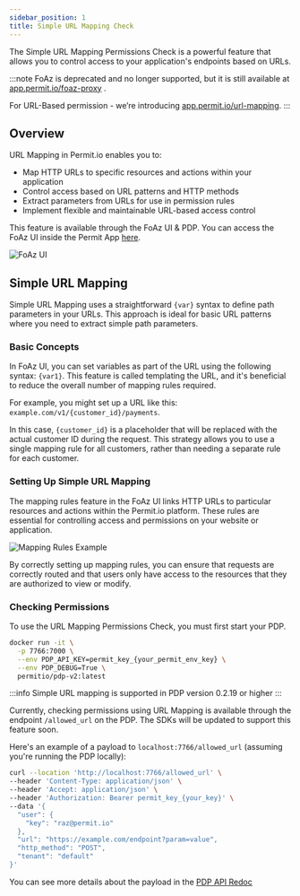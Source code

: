 ```yaml
---
sidebar_position: 1
title: Simple URL Mapping Check
---
```


<style>
{`
  :root {
    --doc-item-container-width: 52rem;
  }
`}
</style>



The Simple URL Mapping Permissions Check is a powerful feature that allows you to control access to your application's endpoints based on URLs. 

:::note
FoAz is deprecated and no longer supported, but it is still available at <a href="https://app.permit.io/foaz-proxy" target="_blank" rel="noopener noreferrer">app.permit.io/foaz-proxy</a> . 

For URL-Based permission - we’re introducing <a href="https://app.permit.io/url-mapping" target="_blank" rel="noopener noreferrer">app.permit.io/url-mapping</a>.
:::

## Overview

URL Mapping in Permit.io enables you to:
- Map HTTP URLs to specific resources and actions within your application
- Control access based on URL patterns and HTTP methods
- Extract parameters from URLs for use in permission rules
- Implement flexible and maintainable URL-based access control

This feature is available through the FoAz UI & PDP. You can access the FoAz UI inside the Permit App [here](https://app.permit.io/foaz-proxy).

![FoAz UI](/img/foaz/foaz-ui.png)

## Simple URL Mapping

Simple URL Mapping uses a straightforward `{var}` syntax to define path parameters in your URLs. This approach is ideal for basic URL patterns where you need to extract simple path parameters.

### Basic Concepts

In FoAz UI, you can set variables as part of the URL using the following syntax: `{var1}`. This feature is called templating the URL, and it's beneficial to reduce the overall number of mapping rules required.

For example, you might set up a URL like this: `example.com/v1/{customer_id}/payments`.

In this case, `{customer_id}` is a placeholder that will be replaced with the actual customer ID during the request. This strategy allows you to use a single mapping rule for all customers, rather than needing a separate rule for each customer.

### Setting Up Simple URL Mapping

The mapping rules feature in the FoAz UI links HTTP URLs to particular resources and actions within the Permit.io platform. These rules are essential for controlling access and permissions on your website or application.

![Mapping Rules Example](/img/foaz/mapping-rules.png)

By correctly setting up mapping rules, you can ensure that requests are correctly routed and that users only have access to the resources that they are authorized to view or modify.

### Checking Permissions

To use the URL Mapping Permissions Check, you must first start your PDP. 

```bash
docker run -it \
  -p 7766:7000 \
  --env PDP_API_KEY=permit_key_{your_permit_env_key} \
  --env PDP_DEBUG=True \
  permitio/pdp-v2:latest
```

:::info
Simple URL mapping is supported in PDP version 0.2.19 or higher
:::

Currently, checking permissions using URL Mapping is available through the endpoint `/allowed_url` on the PDP. The SDKs will be updated to support this feature soon.

Here's an example of a payload to `localhost:7766/allowed_url` (assuming you're running the PDP locally):

```bash
curl --location 'http://localhost:7766/allowed_url' \
--header 'Content-Type: application/json' \
--header 'Accept: application/json' \
--header 'Authorization: Bearer permit_key_{your_key}' \
--data '{
  "user": {
    "key": "raz@permit.io"
  },
  "url": "https://example.com/endpoint?param=value",
  "http_method": "POST",
  "tenant": "default"
}'
```

You can see more details about the payload in the [PDP API Redoc](https://pdp-api.permit.io/redoc#tag/Authorization-API/operation/is_allowed_url_allowed_url_post)
